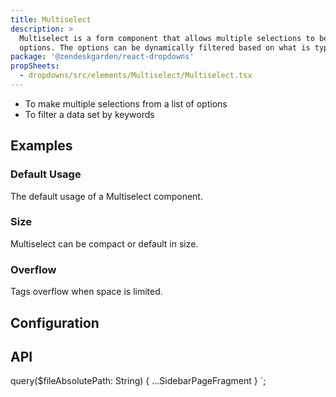 ```yaml
---
title: Multiselect
description: >
  Multiselect is a form component that allows multiple selections to be made from a list of
  options. The options can be dynamically filtered based on what is typed.
package: '@zendeskgarden/react-dropdowns'
propSheets:
  - dropdowns/src/elements/Multiselect/Multiselect.tsx
---
```


<Usage>
  <Use>
    <ul>
      <li>To make multiple selections from a list of options</li>
      <li>To filter a data set by keywords</li>
    </ul>
  </Use>
</Usage>

## Examples

### Default Usage

The default usage of a Multiselect component.


<CodeExample code={MultiselectDefaultCode}>
  <MultiselectDefault />
</CodeExample>

### Size

Multiselect can be compact or default in size.


<CodeExample code={MultiselectSizeCode}>
  <MultiselectSize />
</CodeExample>

### Overflow

Tags overflow when space is limited.


<CodeExample code={MultiselectOverflowCode}>
  <MultiselectOverflow />
</CodeExample>

## Configuration

<Configuration reactPackage={props.data.mdx.package} propSheets={props.data.mdx.propsSheets} />

## API

<PropSheets propSheets={props.data.mdx.propsSheets} />


  query($fileAbsolutePath: String) {
    ...SidebarPageFragment
  }
`;
